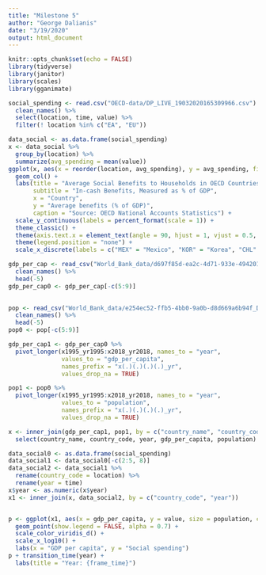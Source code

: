 ```yaml
---
title: "Milestone 5"
author: "George Dalianis"
date: "3/19/2020"
output: html_document
---
```


```r
knitr::opts_chunk$set(echo = FALSE)
library(tidyverse)
library(janitor)
library(scales)
library(gganimate)
```

```r
social_spending <- read.csv("OECD-data/DP_LIVE_19032020165309966.csv") %>%
  clean_names() %>%
  select(location, time, value) %>%
  filter(! location %in% c("EA", "EU"))
```

```r
data_social <- as.data.frame(social_spending)
x <- data_social %>%
  group_by(location) %>%
  summarize(avg_spending = mean(value))
ggplot(x, aes(x = reorder(location, avg_spending), y = avg_spending, fill = avg_spending)) + 
  geom_col() + 
  labs(title = "Average Social Benefits to Households in OECD Countries from 1995 to 2018",
       subtitle = "In-cash Benefits, Measured as % of GDP", 
       x = "Country", 
       y = "Average benefits (% of GDP)",
       caption = "Source: OECD National Accounts Statistics") +
  scale_y_continuous(labels = percent_format(scale = 1)) + 
  theme_classic() + 
  theme(axis.text.x = element_text(angle = 90, hjust = 1, vjust = 0.5, size = 9)) + 
  theme(legend.position = "none") + 
  scale_x_discrete(labels = c("MEX" = "Mexico", "KOR" = "Korea", "CHL" = "Chile", "ISR" = "Israel", "ISL" = "Iceland", "AUS" = "Australia", "TUR" = "Turkey", "CAN" = "Canada", "IRL" = "Ireland", "CHE" = "Switzerland", "EST" = "Estonia", "NZL" = "New Zealand", "LVA" = "Latvia", "LTU" = "Lithuania", "NLD" = "Netherlands", "CZE" = "Czech Republic", "JPN" = "Japan", "GBR" = "United Kingdom", "SVK" = "Slovak Republic", "ESP" = "Spain", "HUN" = "Hungary", "NOR" = "Norway", "PRT" = "Portugal", "SWE" = "Sweden", "LUX" = "Luxembourg", "GRC" = "Greece", "POL" = "Poland", "BEL" = "Belgium", "SVN" = "Slovenia", "DNK" = "Denmark", "DEU" = "Germany", "FIN" = "Finland", "ITA" = "Italy", "FRA" = "France", "AUT" = "Austria"))
```


```r
gdp_per_cap <- read_csv("World_Bank_data/d697f85d-ea2c-4d71-933e-494201e0e9ac_Data.csv") %>%
  clean_names() %>%
  head(-5)
gdp_per_cap0 <- gdp_per_cap[-c(5:9)]
  

pop <- read_csv("World_Bank_data/e254ec52-ffb5-4bb0-9a0b-d8d669a6b94f_Data.csv") %>%
  clean_names() %>%
  head(-5)
pop0 <- pop[-c(5:9)]
```


```r
gdp_per_cap1 <- gdp_per_cap0 %>%
  pivot_longer(x1995_yr1995:x2018_yr2018, names_to = "year",
               values_to = "gdp_per_capita",
               names_prefix = "x(.)(.)(.)(.)_yr",
               values_drop_na = TRUE)

pop1 <- pop0 %>%
  pivot_longer(x1995_yr1995:x2018_yr2018, names_to = "year",
               values_to = "population",
               names_prefix = "x(.)(.)(.)(.)_yr",
               values_drop_na = TRUE)

x <- inner_join(gdp_per_cap1, pop1, by = c("country_name", "country_code", "year")) %>%
  select(country_name, country_code, year, gdp_per_capita, population)
```

```r
data_social0 <- as.data.frame(social_spending) 
data_social1 <- data_social0[-c(2:5, 8)]
data_social2 <- data_social1 %>%
  rename(country_code = location) %>%
  rename(year = time)
x$year <- as.numeric(x$year)
x1 <- inner_join(x, data_social2, by = c("country_code", "year"))


p <- ggplot(x1, aes(x = gdp_per_capita, y = value, size = population, colour = country_name)) + 
  geom_point(show.legend = FALSE, alpha = 0.7) + 
  scale_color_viridis_d() + 
  scale_x_log10() + 
  labs(x = "GDP per capita", y = "Social spending")
p + transition_time(year) +
  labs(title = "Year: {frame_time}")
```

